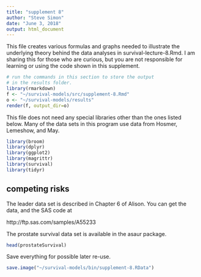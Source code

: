 ```yaml
---
title: "supplement 8"
author: "Steve Simon"
date: "June 3, 2018"
output: html_document
---
```


This file creates various formulas and graphs needed to illustrate the underlying theory behind the data analyses in survival-lecture-8.Rmd. I am sharing this for those who are curious, but you are not responsible for learning or using the code shown in this supplement.

```r
# run the commands in this section to store the output
# in the results folder.
library(rmarkdown)
f <- "~/survival-models/src/supplement-8.Rmd"
o <- "~/survival-models/results"
render(f, output_dir=o)
```

This file does not need any special libraries other than the ones listed below. Many of the data sets in this program use data from Hosmer, Lemeshow, and May.

```r
library(broom)
library(dplyr)
library(ggplot2)
library(magrittr)
library(survival)
library(tidyr)
```

## competing risks

The leader data set is described in Chapter 6 of Alison. You can get the data, and the SAS code at

http://ftp.sas.com/samples/A55233

The prostate survival data set is available in the asaur package.

```r
head(prostateSurvival)
```

Save everything for possible later re-use.

```r
save.image("~/survival-models/bin/supplement-8.RData")
```